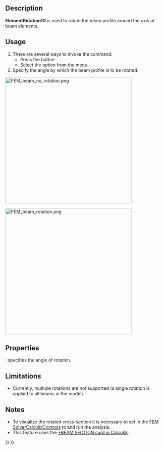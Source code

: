<languages/>
<translate>

<!--T:4-->
{{Docnav
|[[FEM_ElementGeometry1D|Beam cross section]]
|[[FEM_ElementGeometry2D|Shell plate thickness]]
|[[FEM_Workbench|FEM]]
|IconL=FEM_ElementGeometry1D.svg
|IconR=FEM_ElementGeometry2D.svg
|IconC=Workbench_FEM.svg
}}

<!--T:1-->
{{GuiCommandContainer|
{{GuiCommand
|Name=FEM ElementRotation1D
|MenuLocation=Model → Element Geometry → Beam rotation
|Workbenches=[[FEM_Workbench|FEM]]
|SeeAlso=[[FEM_tutorial|FEM tutorial]]
}}
{{GuiCommandFemInfo
|Solvers=CalculiX
}}
}}

==Description== <!--T:9-->

<!--T:2-->
'''ElementRotation1D''' is used to rotate the beam profile around the axis of beam elements.

==Usage== <!--T:10-->

<!--T:8-->
# There are several ways to invoke the command:
#* Press the {{Button|[[Image:FEM ElementRotation1D.svg|16px]] [[FEM_ElementRotation1D|Beam rotation]]}} button.
#* Select the {{MenuCommand|Model → Element Geometry → [[Image:FEM_ElementRotation1D.svg|16px]] Beam rotation}} option from the menu.
# Specify the angle by which the beam profile is to be rotated.

</translate>
[[Image:FEM_beam_no_rotation.png|400px]]
<translate>
<!--T:18-->
{{Caption|No rotation, default orientation - local axis 1 aligned with the global Y axis (green)}}

</translate>
[[Image:FEM_beam_rotation.png|400px]]
<translate>
<!--T:19-->
{{Caption|90 degree rotation}}

==Properties== <!--T:12-->

<!--T:17-->
{{PropertyData|Rotation}}: specifies the angle of rotation.

==Limitations== <!--T:13-->

<!--T:14-->
* Currently, multiple rotations are not supported (a single rotation is applied to all beams in the model).

==Notes== <!--T:15-->

<!--T:16-->
* To visualize the rotated cross-section it is necessary to set {{incode|Beam Shell Result Output 3D}} in the [[FEM_SolverCalculixCxxtools|FEM SolverCalculixCxxtools]] to {{incode|True}} and run the analysis.
* This feature uses the [https://web.mit.edu/calculix_v2.7/CalculiX/ccx_2.7/doc/ccx/node162.html *BEAM SECTION card in CalculiX].


<!--T:5-->
{{Docnav
|[[FEM_ElementGeometry1D|Beam cross section]]
|[[FEM_ElementGeometry2D|Shell plate thickness]]
|[[FEM_Workbench|FEM]]
|IconL=FEM_ElementGeometry1D.svg
|IconR=FEM_ElementGeometry2D.svg
|IconC=Workbench_FEM.svg
}}

</translate>
{{FEM Tools navi{{#translation:}}}}
{{Userdocnavi{{#translation:}}}}